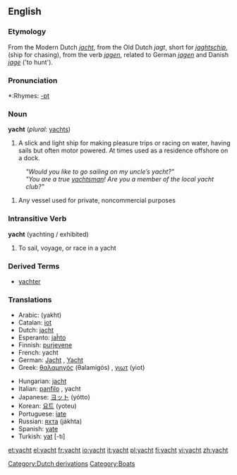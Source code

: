 ==English==
=== Etymology ===
From the Modern Dutch ''[[jacht]]'', from the Old Dutch ''jagt'', short for ''[[jaghtschip]]'', (ship for chasing), from the verb ''[[jagen]]'', related to German ''[[jagen]]'' and Danish ''[[jage]]'' ('to hunt').

===Pronunciation===
*:Rhymes: [[Rhymes:English:-ɒt|-ɒt]]

===Noun===
'''yacht''' (''plural:'' [[yachts]])

#A slick and light ship for making pleasure trips or racing on water, having sails but often motor powered. At times used as a residence offshore on a dock. 
:'' "Would you like to go sailing on my uncle’s yacht?" ''
:'' "You are a true [[yachtsman]]! Are you a member of the local yacht club?" ''
# Any vessel used for private, noncommercial purposes

===Intransitive Verb===
'''yacht''' (yachting / exhibited)
# To sail, voyage, or race in a yacht

===Derived Terms===
* [[yachter]]

=== Translations ===
{{top}}
*Arabic: {{ARchar|[[يخت]]}} (yakht)
*Catalan: [[iot]] {{m}}
*Dutch: [[jacht]] {{n}}
*Esperanto: [[jaĥto]]
*Finnish: [[purjevene]]
*French: yacht {{m}}
*German: [[Jacht]] {{f}}, [[Yacht]] {{f}}
*Greek: [[θαλαμηγός]] (θalamigós) {{f}}, [[γιωτ]] (yiot) {{n}}
{{mid}}
*Hungarian: [[jacht]]
*Italian: [[panfilo]] {{m}}, yacht {{m}}
*Japanese: [[ヨット]] (yótto)
*Korean: [[요트]] (yoteu)
*Portuguese: [[iate]] {{m}}
*Russian: [[яхта]] (jákhta) {{f}}
*Spanish: [[yate]] {{m}}
*Turkish: [[yat]] [-tı]
{{bottom}}

[[Category:Dutch derivations]]
[[Category:Boats]]

[[et:yacht]]
[[el:yacht]]
[[fr:yacht]]
[[io:yacht]]
[[it:yacht]]
[[pl:yacht]]
[[fi:yacht]]
[[vi:yacht]]
[[zh:yacht]]
